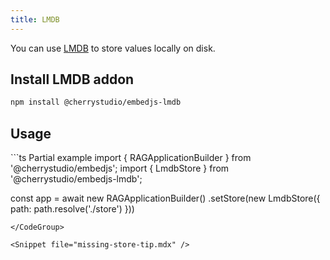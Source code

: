 ---
title: LMDB
---

You can use [LMDB](https://dbdb.io/db/lmdb) to store values locally on disk.

## Install LMDB addon

```bash
npm install @cherrystudio/embedjs-lmdb
```

## Usage
<CodeGroup>
```ts Partial example
import { RAGApplicationBuilder } from '@cherrystudio/embedjs';
import { LmdbStore } from '@cherrystudio/embedjs-lmdb';

const app = await new RAGApplicationBuilder()
.setStore(new LmdbStore({ path: path.resolve('./store') }))
```
</CodeGroup>

<Snippet file="missing-store-tip.mdx" />
